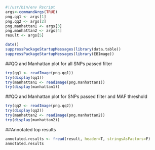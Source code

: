 ```r
#!/usr/bin/env Rscript
args<-commandArgs(TRUE)
png.qq1 <- args[1]
png.qq2 <- args[2]
png.manhattan1 <- args[3]
png.manhattan2 <- args[4]
result <- args[5]
```

```r
date()
suppressPackageStartupMessages(library(data.table))
suppressPackageStartupMessages(library(EBImage))
```

##QQ and Manhattan plot for all SNPs passed filter
```r
try(qq1 <- readImage(png.qq1))
try(display(qq1))
try(manhattan1 <- readImage(png.manhattan1))
try(display(manhattan1))
```

##QQ and Manhattan plot for SNPs passed filter and MAF threshold
```r
try(qq2 <- readImage(png.qq2))
try(display(qq2))
try(manhattan2 <- readImage(png.manhattan2))
try(display(manhattan2))
```

##Annotated top results
```r
annotated.results <- fread(result, header=T, stringsAsFactors=F)
annotated.results
```